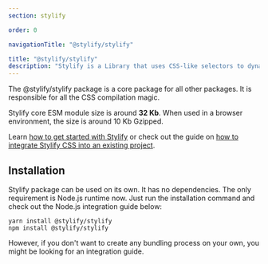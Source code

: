 ```yaml
---
section: stylify

order: 0

navigationTitle: "@stylify/stylify"

title: "@stylify/stylify"
description: "Stylify is a Library that uses CSS-like selectors to dynamically generate optimized utility-first CSS."
---
```


The @stylify/stylify package is a core package for all other packages. It is responsible for all the CSS compilation magic.

Stylify core ESM module size is around <strong>32 Kb</strong>. When used in a browser environment, the size is around 10 Kb Gzipped.

Learn [how to get started with Stylify](/en/docs/get-started) or check out the guide on [how to integrate Stylify CSS into an existing project](/en/docs/get-started/migrating-to-stylify).

## Installation
Stylify package can be used on its own. It has no dependencies. The only requirement is Node.js runtime now. Just run the installation command and check out the Node.js integration guide below:

```
yarn install @stylify/stylify
npm install @stylify/stylify
```

However, if you don't want to create any bundling process on your own, you might be looking for an integration guide.

<IntegrationBlocks />

<WhereToNext packageName={null} />
